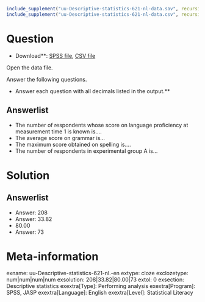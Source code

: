 ```r
include_supplement("uu-Descriptive-statistics-621-nl-data.sav", recursive = TRUE)
include_supplement("uu-Descriptive-statistics-621-nl-data.csv", recursive = TRUE)
```

Question
========

* Download**: [SPSS file](uu-Descriptive-statistics-621-nl-data.sav), [CSV file](uu-Descriptive-statistics-621-nl-data.csv)

Open the data file.

Answer the following questions.

* Answer each question with all decimals listed in the output.**

Answerlist
----------
* The number of respondents whose score on language proficiency at measurement time 1 is known is....
* The average score on grammar is...
* The maximum score obtained on spelling is....
* The number of respondents in experimental group A is...

Solution
========

Answerlist
----------
* Answer: 208
* Answer: 33.82
* 80.00
* Answer: 73

Meta-information
================
exname: uu-Descriptive-statistics-621-nl.-en
extype: cloze
exclozetype: num|num|num|num
exsolution: 208|33.82|80.00|73
extol: 0
exsection: Descriptive statistics
exextra[Type]: Performing analysis
exextra[Program]: SPSS, JASP
exextra[Language]: English
exextra[Level]: Statistical Literacy
